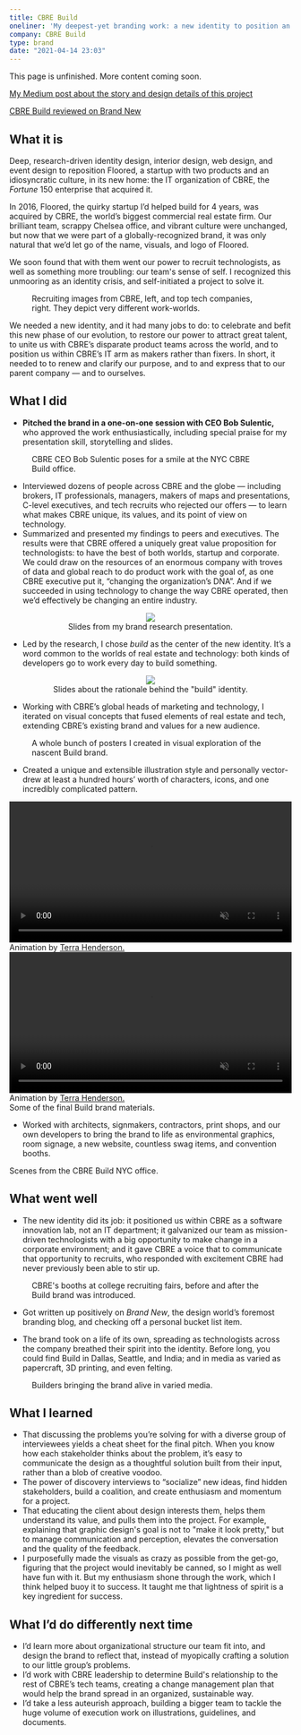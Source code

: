 ```yaml
---
title: CBRE Build
oneliner: 'My deepest-yet branding work: a new identity to position an eccentric startup within the Fortune 150 company that acquired it'
company: CBRE Build
type: brand
date: "2021-04-14 23:03"
---
```


<p className="bigText">This page is unfinished. More content coming soon.</p>

[My Medium post about the story and design details of this project](https://medium.com/cbrebuild/how-we-made-cbre-build-part-1-d303f0b5fd6d?source=friends_link&sk=8afab89c487068da9e37e67e4fdb96ba)

[CBRE Build reviewed on Brand New](https://www.underconsideration.com/brandnew/archives/new_logo_and_identity_for_cbre_build_done_in_house.php)

## What it is
<p class="bigText"> Deep, research-driven identity design, interior design, web design, and event design to reposition <Link to='/work/floored-brand'>Floored</Link>, a startup with two products and an idiosyncratic culture, in its new home: the IT organization of CBRE, the <i>Fortune</i> 150 enterprise that acquired it.</p>

In 2016, Floored, the quirky startup I’d helped build for 4 years, was acquired by CBRE, the world’s biggest commercial real estate firm. Our brilliant team, scrappy Chelsea office, and vibrant culture were unchanged, but now that we were part of a globally-recognized brand, it was only natural that we’d let go of the name, visuals, and logo of Floored.

We soon found that with them went our power to recruit technologists, as well as something more troubling: our team's sense of self. I recognized this unmooring as an identity crisis, and self-initiated a project to solve it. 

<figure>
<div className="two-up">
<GatsbyImage image={imageByName(props, 'recruiting-cbre', true)} alt="A sampling of CBRE's broker-centric recruiting materials." />
<GatsbyImage image={imageByName(props, 'recruiting-tech', true)} alt="A sampling of recruiting materials from tech companies." />
</div>
<figcaption>Recruiting images from CBRE, left, and top tech companies, right. They depict very different work-worlds.</figcaption>
</figure>


We needed a new identity, and it had many jobs to do: to celebrate and befit this new phase of our evolution, to restore our power to attract great talent, to unite us with CBRE’s disparate product teams across the world, and to position us within CBRE’s IT arm as makers rather than fixers. In short, it needed to to renew and clarify our purpose, and to and express that to our parent company — and to ourselves.

## What I did
- **Pitched the brand in a one-on-one session with CEO Bob Sulentic,** who approved the work enthusiastically, including special praise for my presentation skill, storytelling and slides.

<figure>
      <GatsbyImage image={imageByName(props, 'bob-the-builder', true)} alt="CBRE CEO Bob Sulentic poses for a smile at the NYC CBRE Build office, in front of a glass wall covered in our circuitmap brand graphics." />
      <figcaption>CBRE CEO Bob Sulentic poses for a smile at the NYC CBRE Build office.</figcaption>
</figure>

- Interviewed dozens of people across CBRE and the globe — including brokers, IT professionals, managers, makers of maps and presentations, C-level executives, and tech recruits who rejected our offers — to learn what makes CBRE unique, its values, and its point of view on technology.
- Summarized and presented my findings to peers and executives. The results were that CBRE offered a uniquely great value proposition for technologists: to have the best of both worlds, startup and corporate. We could draw on the resources of an enormous company with troves of data and global reach to do product work with the goal of, as one CBRE executive put it, “changing the organization’s DNA”. And if we succeeded in using technology to change the way CBRE operated, then we’d effectively be changing an entire industry. 

<figure style="text-align: center">
      <img src='./brand-research.gif' style="margin-bottom: 0; max-height:18em;" className="shadow"/>
      <figcaption>Slides from my  brand research presentation.</figcaption>
</figure>

- Led by the research, I chose _build_ as the center of the new identity. It’s a word common to the worlds of real estate and technology: both kinds of developers go to work every day to build something. 

<figure style="text-align: center">
      <img src='./cre-tech-build.gif' style="margin-bottom: 0; max-height:18em;" className="shadow"/>
      <figcaption>Slides about the rationale behind the "build" identity.</figcaption>
</figure>


- Working with CBRE’s global heads of marketing and technology, I iterated on visual concepts that fused elements of real estate and tech, extending CBRE’s existing brand and values for a new audience.

<figure>
      <GatsbyImage className="shadow" image={imageByName(props, 'posters0', true)} alt="" />
      <GatsbyImage className="shadow" image={imageByName(props, 'posters1', true)} alt="" />
      <figcaption>A whole bunch of posters I created in visual exploration of the nascent Build brand.</figcaption>
</figure>


- Created a unique and extensible illustration style and personally vector-drew at least a hundred hours’ worth of characters, icons, and one incredibly complicated pattern.

<WidthBleeder style={{marginBottom:0}}>
<CarouselProvider
      naturalSlideWidth={900}
      naturalSlideHeight={600}
      totalSlides={5}
      visibleSlides={1}
      step={1}
      isIntrinsicHeight={true}
>
      <Slider classNameTray="center">
            <Slide index={0}>
                  <video loop autoplay playsinline muted width="100%">
                        <source src="./party.mp4" type="video/mp4" />
                  </video>
                  <figcaption>Animation by <a href="https://www.terrahenderson.com" target="_blank">Terra Henderson.</a></figcaption>
            </Slide>
            <Slide index={1}>
                  <GatsbyImage className="shadow" image={imageByName(props, 'style-guide')} alt="Pages from the Build brand style guide."/>
            </Slide>
            <Slide index={2}>
                  <video loop autoplay playsinline muted width="100%">
                        <source src="./builder-gifs.mp4" type="video/mp4" />
                  </video>
                  <figcaption>Animation by <a href="https://www.terrahenderson.com" target="_blank">Terra Henderson.</a></figcaption>
            </Slide>
            <Slide index={3}>
                  <GatsbyImage image={imageByName(props, 'swag', true)} alt="Build swag, including duffel bags and enamel pins."/>
            </Slide>
            <Slide index={4}>
                  <GatsbyImage image={imageByName(props, 'slides', true)} alt="Slide templates with various Build graphics."/>
            </Slide>
      </Slider>
      <ButtonBack />
      <ButtonNext />
      <DotGroup showAsSelectedForCurrentSlideOnly={true}/>
</CarouselProvider>
</WidthBleeder>
<figcaption>Some of the final Build brand materials.</figcaption>




- Worked with architects, signmakers, contractors, print shops, and our own developers to bring the brand to life as environmental graphics, room signage, a new website, countless swag items, and convention booths.


<WidthBleeder style={{marginBottom:0}}>
<CarouselProvider
      naturalSlideWidth={900}
      naturalSlideHeight={600}
      totalSlides={3}
      visibleSlides={1}
      step={1}
      isIntrinsicHeight={true}
>
      <Slider classNameTray="center">
            <Slide index={0}>
                  <GatsbyImage image={imageByName(props, 'office1', true)} alt="" />
            </Slide>
            <Slide index={1}>
                  <GatsbyImage image={imageByName(props, 'signs', true)} alt="" />
            </Slide>
            <Slide index={2}>
                  <GatsbyImage image={imageByName(props, 'office0', true)} alt="" />
            </Slide>
      </Slider>
      <ButtonBack />
      <ButtonNext />
      <DotGroup showAsSelectedForCurrentSlideOnly={true}/>
</CarouselProvider>
</WidthBleeder>
<figcaption>Scenes from the CBRE Build NYC office.</figcaption>

## What went well
- The new identity did its job: it positioned us within CBRE as a software innovation lab, not an IT department; it galvanized our team as mission-driven technologists with a big opportunity to make change in a corporate environment; and it gave CBRE a voice that to communicate that opportunity to recruits, who responded with excitement CBRE had never previously been able to stir up.

<figure>
      <GatsbyImage image={imageByName(props, 'booths', true)} alt="" />
      <figcaption>CBRE's booths at college recruiting fairs, before and after the Build brand was introduced.</figcaption>
</figure>

- Got written up positively on _Brand New_, the design world’s foremost branding blog, and checking off a personal bucket list item.

<figure>
      <GatsbyImage image={imageByName(props, 'brand-new', true)} alt="CBRE Build featured on Brand New's website." />
</figure>

- The brand took on a life of its own, spreading as technologists across the company breathed their spirit into the identity. Before long, you could find Build in Dallas, Seattle, and India; and in media as varied as papercraft, 3D printing, and even felting.

<figure>
      <GatsbyImage image={imageByName(props, 'brand-life', true)} alt="" />
      <figcaption>Builders bringing the brand alive in varied media.</figcaption>
</figure>


## What I learned
- That discussing the problems you’re solving for with a diverse group of interviewees yields a cheat sheet for the final pitch. When you know how each stakeholder thinks about the problem, it’s easy to communicate the design as a thoughtful solution built from their input, rather than a blob of creative voodoo.
- The power of discovery interviews to “socialize” new ideas, find hidden stakeholders, build a coalition, and create enthusiasm and momentum for a project.
- That educating the client about design interests them, helps them understand its value, and pulls them into the project. For example, explaining that graphic design's goal is not to "make it look pretty," but to manage communication and perception, elevates the conversation and the quality of the feedback.
- I purposefully made the visuals as crazy as possible from the get-go, figuring that the project would inevitably be canned, so I might as well have fun with it. But my enthusiasm shone through the work, which I think helped buoy it to success. It taught me that lightness of spirit is a key ingredient for success.
## What I’d do differently next time
- I’d learn more about organizational structure our team fit into, and design the brand to reflect that, instead of myopically crafting a solution to our little group’s problems.
- I’d work with CBRE leadership to determine Build's relationship to the rest of CBRE’s tech teams, creating a change management plan that would help the brand spread in an organized, sustainable way. 
- I’d take a less auteurish approach, building a bigger team to tackle the huge volume of execution work on illustrations, guidelines, and documents. 

